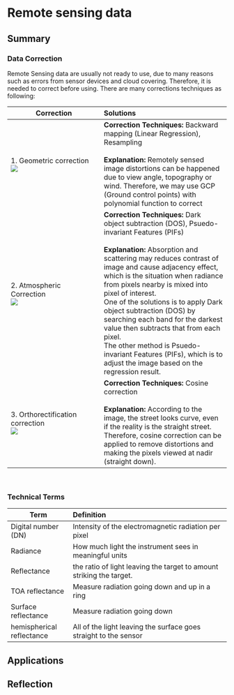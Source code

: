 # Remote sensing data

## Summary
<h3>Data Correction</h3>
Remote Sensing data are usually not ready to use, due to many reasons such as errors from sensor devices and cloud covering. Therefore, it is needed to correct before using. There are many corrections techniques as following:

Correction|Solutions
------|:-------
1. Geometric correction<br>![](images/3 - Geometric correction.png)|**Correction Techniques:** Backward mapping (Linear Regression), Resampling <br><br> **Explanation:** Remotely sensed image distortions can be happened due to view angle, topography or wind. Therefore, we may use GCP (Ground control points) with polynomial function to correct
2. Atmospheric Correction<br>![](images/3 - Atmospheric Correction.png)|**Correction Techniques:** Dark object subtraction (DOS), Psuedo-invariant Features (PIFs)<br><br> **Explanation:** Absorption and scattering may reduces contrast of image and cause adjacency effect, which is the situation when radiance from pixels nearby is mixed into pixel of interest. <br>One of the solutions is to apply Dark object subtraction (DOS) by searching each band for the darkest value then subtracts that from each pixel.<br> The other method is Psuedo-invariant Features (PIFs), which is to adjust the image based on the regression result.
3. Orthorectification correction<br>![](images/3 - Orthorectification correction.png)|**Correction Techniques:** Cosine correction <br><br>**Explanation:** According to the image, the street looks curve, even if the reality is the straight street. Therefore, cosine correction can be applied to remove distortions and making the pixels viewed at nadir (straight down).
<br>
<h3>Technical Terms</h3>
Term|Definition
----|:---------
Digital number (DN)|Intensity of the electromagnetic radiation per pixel
Radiance|How much light the instrument sees in meaningful units
Reflectance|the ratio of light leaving the target to amount striking the target.
TOA reflectance|Measure radiation going down and up in a ring
Surface reflectance|Measure radiation going down
hemispherical reflectance|All of the light leaving the surface goes straight to the sensor

## Applications


## Reflection
